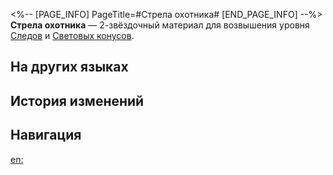 <%-- [PAGE_INFO]
PageTitle=#Стрела охотника#
[END_PAGE_INFO] --%>
{{Предмет Инфобокс
|id          = 110121
|Изображение = Предмет Стрела охотника.png
|Тип         = Материал Следов
|Тип2        = Материал возвышения Светового конуса
|Инвентарь   = Материалы улучшения
|Редкость    = 2
|Эффект      = 
|Описание    = Наконечник стрелы, выкованный из мёрзлой стали мастерами Сяньчжоу. Можно использовать для незначительного повышения уровня Следов для персонажей {{Цвет|Выделенный|Охоты}}.
|Источник1   = [[Чашелист (багровый): Бутон Охоты (undefined)]]
|Источник2   = [[Неугасаемый пепел]]
|Источник3   = [[Универсальная машина для синтеза: Обмен материалов]]
}}
{{Описание|Подарок, который родители дарят своим дочерям, успешно поохотившимся на свою первую добычу на церемонии их совершеннолетия. Это благословение того, что их жизнь будет так же успешна и верна, как стрела, летящая к своей цели.<br /><br />''«Пусть стрела на твоём поясе и меч в твоих ножнах остаются верными и всегда находят свою цель».''}}
'''Стрела охотника''' — 2-звёздочный материал для возвышения уровня [[Следы|Следов]] и [[Световые конусы|Световых конусов]].

==На других языках==
{{На других языках
|en   = Arrow of the Beast Hunter
|zhs  = 猎兽之矢
|zht  = 獵獸之矢
|ja   = 狩獣の矢
|ko   = 짐승 사냥용 화살
|es   = Flecha del cazabestias
|fr   = Flèche du chasseur de bêtes
|ru   = Стрела охотника
|th   = Arrow of the Beast Hunter
|vi   = Mũi Tên Săn Thú
|de   = Pfeil des Bestienjägers
|id   = Arrow of the Beast Hunter
|pt   = Flecha de Caça-Feras
}}

==История изменений==
{{История изменений|3.5}}

==Навигация==
{{Материалы улучшения Навбокс}}

[[en:]]